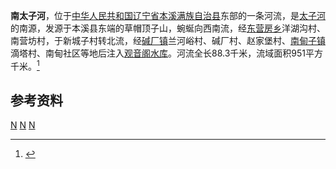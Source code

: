 '''南太子河'''，位于[[中华人民共和国|中华人民共和国]][[辽宁省|辽宁省]][[本溪满族自治县|本溪满族自治县]]东部的一条河流，是[[太子河|太子河]]的南源，发源于本溪县东端的草帽顶子山，蜿蜒向西南流，经[[东营房乡|东营房乡]]洋湖沟村、南营坊村，于新城子村转北流，经[[碱厂镇|碱厂镇]]兰河峪村、碱厂村、赵家堡村、[[南甸子镇|南甸子镇]]滴塔村、南甸社区等地后注入[[观音阁水库|观音阁水库]]。河流全长88.3千米，流域面积951平方千米。<ref>{{cite web |title=辽宁省水利厅关于全省河流基本情况公告的通知 |url=http://slt.ln.gov.cn/zxpd/tzgg/201707/t20170711_2983605.html |website=辽宁省水利厅 |accessdate=2020-07-19 |archive-date=2020-07-15 |archive-url=https://web.archive.org/web/20200715172953/http://slt.ln.gov.cn/zxpd/tzgg/201707/t20170711_2983605.html |dead-url=no }}</ref>
==参考资料==

{{reflist}}

{{China-river-stub}}

[[Category:辽宁河流|N]]
[[Category:辽河水系|N]]
[[Category:本溪满族自治县|N]]